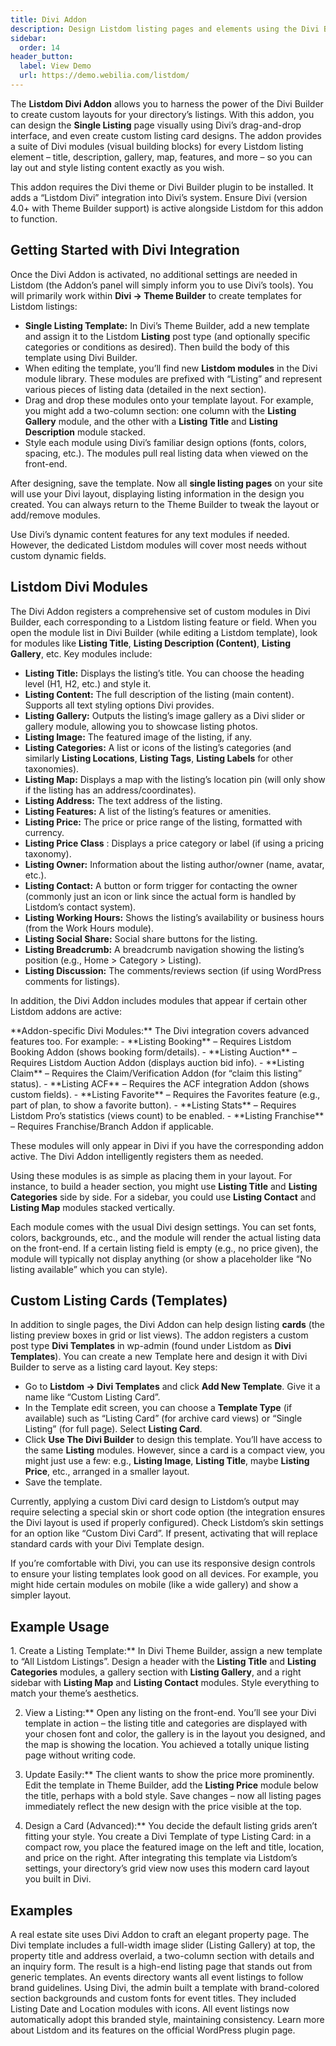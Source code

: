 ```yaml
---
title: Divi Addon
description: Design Listdom listing pages and elements using the Divi Builder – create custom templates for single listings and more.
sidebar:
  order: 14
header_button:
  label: View Demo
  url: https://demo.webilia.com/listdom/
---
```



The **Listdom Divi Addon** allows you to harness the power of the Divi Builder to create custom layouts for your directory’s listings. With this addon, you can design the **Single Listing** page visually using Divi’s drag-and-drop interface, and even create custom listing card designs. The addon provides a suite of Divi modules (visual building blocks) for every Listdom listing element – title, description, gallery, map, features, and more – so you can lay out and style listing content exactly as you wish.

<Aside type="note">
This addon requires the Divi theme or Divi Builder plugin to be installed. It adds a “Listdom Divi” integration into Divi’s system. Ensure Divi (version 4.0+ with Theme Builder support) is active alongside Listdom for this addon to function.
</Aside>

## Getting Started with Divi Integration

Once the Divi Addon is activated, no additional settings are needed in Listdom (the Addon’s panel will simply inform you to use Divi’s tools). You will primarily work within **Divi → Theme Builder** to create templates for Listdom listings:

- **Single Listing Template:** In Divi’s Theme Builder, add a new template and assign it to the Listdom **Listing** post type (and optionally specific categories or conditions as desired). Then build the body of this template using Divi Builder.
- When editing the template, you’ll find new **Listdom modules** in the Divi module library. These modules are prefixed with “Listing” and represent various pieces of listing data (detailed in the next section).
- Drag and drop these modules onto your template layout. For example, you might add a two-column section: one column with the **Listing Gallery** module, and the other with a **Listing Title** and **Listing Description** module stacked.
- Style each module using Divi’s familiar design options (fonts, colors, spacing, etc.). The modules pull real listing data when viewed on the front-end.

After designing, save the template. Now all **single listing pages** on your site will use your Divi layout, displaying listing information in the design you created. You can always return to the Theme Builder to tweak the layout or add/remove modules.

<Aside type="tip">
Use Divi’s dynamic content features for any text modules if needed. However, the dedicated Listdom modules will cover most needs without custom dynamic fields.
</Aside>

## Listdom Divi Modules

The Divi Addon registers a comprehensive set of custom modules in Divi Builder, each corresponding to a Listdom listing feature or field. When you open the module list in Divi Builder (while editing a Listdom template), look for modules like **Listing Title**, **Listing Description (Content)**, **Listing Gallery**, etc. Key modules include:

- **Listing Title:** Displays the listing’s title. You can choose the heading level (H1, H2, etc.) and style it.
- **Listing Content:** The full description of the listing (main content). Supports all text styling options Divi provides.
- **Listing Gallery:** Outputs the listing’s image gallery as a Divi slider or gallery module, allowing you to showcase listing photos.
- **Listing Image:** The featured image of the listing, if any.
- **Listing Categories:** A list or icons of the listing’s categories (and similarly **Listing Locations**, **Listing Tags**, **Listing Labels** for other taxonomies).
- **Listing Map:** Displays a map with the listing’s location pin (will only show if the listing has an address/coordinates).
- **Listing Address:** The text address of the listing.
- **Listing Features:** A list of the listing’s features or amenities.
- **Listing Price:** The price or price range of the listing, formatted with currency.
- **Listing Price Class** <Badge text="Pro" />: Displays a price category or label (if using a pricing taxonomy).
- **Listing Owner:** Information about the listing author/owner (name, avatar, etc.).
- **Listing Contact:** A button or form trigger for contacting the owner (commonly just an icon or link since the actual form is handled by Listdom’s contact system).
- **Listing Working Hours:** Shows the listing’s availability or business hours (from the Work Hours module).
- **Listing Social Share:** Social share buttons for the listing.
- **Listing Breadcrumb:** A breadcrumb navigation showing the listing’s position (e.g., Home > Category > Listing).
- **Listing Discussion:** The comments/reviews section (if using WordPress comments for listings).

In addition, the Divi Addon includes modules that appear if certain other Listdom addons are active:

<Aside type="note">
**Addon-specific Divi Modules:** The Divi integration covers advanced features too. For example:
- **Listing Booking** – Requires Listdom Booking Addon (shows booking form/details).
- **Listing Auction** – Requires Listdom Auction Addon (displays auction bid info).
- **Listing Claim** – Requires the Claim/Verification Addon (for “claim this listing” status).
- **Listing ACF** – Requires the ACF integration Addon (shows custom fields).
- **Listing Favorite** – Requires the Favorites feature (e.g., part of <Badge text="Pro" /> plan, to show a favorite button).
- **Listing Stats** – Requires Listdom Pro’s statistics (views count) to be enabled.
- **Listing Franchise** – Requires Franchise/Branch Addon if applicable.
  
These modules will only appear in Divi if you have the corresponding addon active. The Divi Addon intelligently registers them as needed.
</Aside>

Using these modules is as simple as placing them in your layout. For instance, to build a header section, you might use **Listing Title** and **Listing Categories** side by side. For a sidebar, you could use **Listing Contact** and **Listing Map** modules stacked vertically.

Each module comes with the usual Divi design settings. You can set fonts, colors, backgrounds, etc., and the module will render the actual listing data on the front-end. If a certain listing field is empty (e.g., no price given), the module will typically not display anything (or show a placeholder like “No listing available” which you can style).

## Custom Listing Cards (Templates)

In addition to single pages, the Divi Addon can help design listing **cards** (the listing preview boxes in grid or list views). The addon registers a custom post type **Divi Templates** in wp-admin (found under Listdom as **Divi Templates**). You can create a new Template here and design it with Divi Builder to serve as a listing card layout. Key steps:

- Go to **Listdom → Divi Templates** and click **Add New Template**. Give it a name like “Custom Listing Card”.
- In the Template edit screen, you can choose a **Template Type** (if available) such as “Listing Card” (for archive card views) or “Single Listing” (for full page). Select **Listing Card**.
- Click **Use The Divi Builder** to design this template. You’ll have access to the same **Listing** modules. However, since a card is a compact view, you might just use a few: e.g., **Listing Image**, **Listing Title**, maybe **Listing Price**, etc., arranged in a smaller layout.
- Save the template.

Currently, applying a custom Divi card design to Listdom’s output may require selecting a special skin or short code option (the integration ensures the Divi layout is used if properly configured). Check Listdom’s skin settings for an option like “Custom Divi Card”. If present, activating that will replace standard cards with your Divi Template design.

<Aside type="tip">
If you’re comfortable with Divi, you can use its responsive design controls to ensure your listing templates look good on all devices. For example, you might hide certain modules on mobile (like a wide gallery) and show a simpler layout.
</Aside>

## Example Usage

<Steps>
1. Create a Listing Template:** In Divi Theme Builder, assign a new template to “All Listdom Listings”. Design a header with the <strong>Listing Title</strong> and <strong>Listing Categories</strong> modules, a gallery section with <strong>Listing Gallery</strong>, and a right sidebar with <strong>Listing Map</strong> and <strong>Listing Contact</strong> modules. Style everything to match your theme’s aesthetics.

2. View a Listing:** Open any listing on the front-end. You’ll see your Divi template in action – the listing title and categories are displayed with your chosen font and color, the gallery is in the layout you designed, and the map is showing the location. You achieved a totally unique listing page without writing code.

3. Update Easily:** The client wants to show the price more prominently. Edit the template in Theme Builder, add the <strong>Listing Price</strong> module below the title, perhaps with a bold style. Save changes – now all listing pages immediately reflect the new design with the price visible at the top.

4. Design a Card (Advanced):** You decide the default listing grids aren’t fitting your style. You create a Divi Template of type Listing Card: in a compact row, you place the featured image on the left and title, location, and price on the right. After integrating this template via Listdom’s settings, your directory’s grid view now uses this modern card layout you built in Divi.
</Steps>

## Examples

<CardGrid>
  <Card title="Custom Real Estate Listing Page">
    A real estate site uses Divi Addon to craft an elegant property page. The Divi template includes a full-width image slider (Listing Gallery) at top, the property title and address overlaid, a two-column section with details and an inquiry form. The result is a high-end listing page that stands out from generic templates.
  </Card>
  <Card title="Branded Directory Style">
    An events directory wants all event listings to follow brand guidelines. Using Divi, the admin built a template with brand-colored section backgrounds and custom fonts for event titles. They included Listing Date and Location modules with icons. All event listings now automatically adopt this branded style, maintaining consistency.
  </Card>
</CardGrid>

<LinkCard href="https://wordpress.org/plugins/listdom/" title="Listdom on WordPress.org">
  Learn more about Listdom and its features on the official WordPress plugin page.
</LinkCard>
